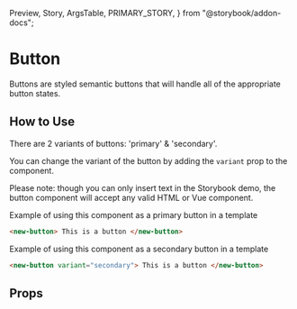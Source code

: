   Preview,
  Story,
  ArgsTable,
  PRIMARY_STORY,
} from "@storybook/addon-docs";

# Button

Buttons are styled semantic buttons that will handle all of the appropriate button states.

<Preview>
  <Story id="components-newbutton--default" />
</Preview>

## How to Use

There are 2 variants of buttons: 'primary' & 'secondary'.

You can change the variant of the button by adding the `variant` prop to the component.

Please note: though you can only insert text in the Storybook demo, the button component will accept any valid HTML or Vue component.

Example of using this component as a primary button in a template

```html
<new-button> This is a button </new-button>
```

Example of using this component as a secondary button in a template

```html
<new-button variant="secondary"> This is a button </new-button>
```

## Props

<ArgsTable story={PRIMARY_STORY} />
